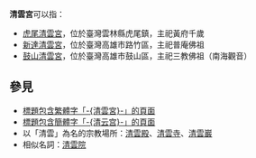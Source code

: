 {{Distinguish|青雲宮}}
'''清雲宮'''可以指：
* [[虎尾清雲宮|虎尾清雲宮]]，位於臺灣雲林縣虎尾鎮，主祀黃府千歲
* [[新達清雲宮|新達清雲宮]]，位於臺灣高雄市路竹區，主祀普庵佛祖
* [[鼓山清雲宮|鼓山清雲宮]]，位於臺灣高雄市鼓山區，主祀三教佛祖（南海觀音）

==參見==
* [[Special:Search/intitle:"清雲宮"|標題包含繁體字「-{清雲宮}-」的頁面]]
* [[Special:Search/intitle:"清云宫"|標題包含簡體字「-{清云宫}-」的頁面]]
* 以「清雲」為名的宗教場所：[[清雲殿|清雲殿]]、[[清雲寺|清雲寺]]、[[清雲巖|清雲巖]]
* 相似名詞：[[清雲院|清雲院]]

{{Disambiguation|Cat=三字廟宇消歧義|Qing}}